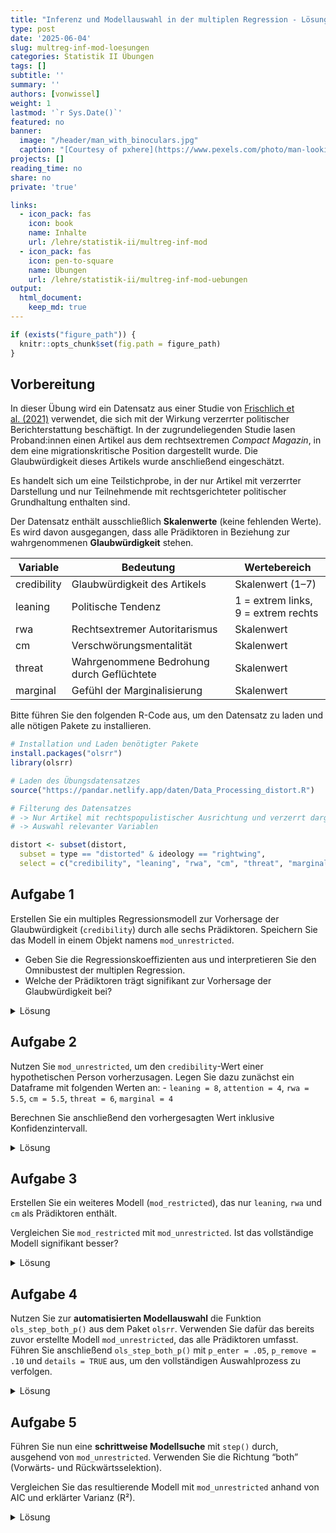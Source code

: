 ```yaml
---
title: "Inferenz und Modellauswahl in der multiplen Regression - Lösungen" 
type: post
date: '2025-06-04'
slug: multreg-inf-mod-loesungen
categories: Statistik II Übungen
tags: []
subtitle: ''
summary: ''
authors: [vonwissel]
weight: 1
lastmod: '`r Sys.Date()`'
featured: no
banner:
  image: "/header/man_with_binoculars.jpg"
  caption: "[Courtesy of pxhere](https://www.pexels.com/photo/man-looking-in-binoculars-during-sunset-802412/)"
projects: []
reading_time: no
share: no
private: 'true'

links:
  - icon_pack: fas
    icon: book
    name: Inhalte
    url: /lehre/statistik-ii/multreg-inf-mod
  - icon_pack: fas
    icon: pen-to-square
    name: Übungen
    url: /lehre/statistik-ii/multreg-inf-mod-uebungen
output:
  html_document:
    keep_md: true
---
```


```r
if (exists("figure_path")) {
  knitr::opts_chunk$set(fig.path = figure_path)
}
```

## Vorbereitung

In dieser Übung wird ein Datensatz aus einer Studie von [Frischlich et al. (2021)](https://doi.org/10.1080/15534510.2021.1966499) verwendet, die sich mit der Wirkung verzerrter politischer Berichterstattung beschäftigt. In der zugrundeliegenden Studie lasen Proband:innen einen Artikel aus dem rechtsextremen *Compact Magazin*, in dem eine migrationskritische Position dargestellt wurde. Die Glaubwürdigkeit dieses Artikels wurde anschließend eingeschätzt.

Es handelt sich um eine Teilstichprobe, in der nur Artikel mit verzerrter Darstellung und nur Teilnehmende mit rechtsgerichteter politischer Grundhaltung enthalten sind.

Der Datensatz enthält ausschließlich **Skalenwerte** (keine fehlenden Werte). Es wird davon ausgegangen, dass alle Prädiktoren in Beziehung zur wahrgenommenen **Glaubwürdigkeit** stehen.

| Variable     | Bedeutung                                      | Wertebereich               |
|--------------|------------------------------------------------|----------------------------|
| credibility  | Glaubwürdigkeit des Artikels                   | Skalenwert (1–7)           |
| leaning      | Politische Tendenz                             | 1 = extrem links, 9 = extrem rechts |
| rwa          | Rechtsextremer Autoritarismus                  | Skalenwert                 |
| cm           | Verschwörungsmentalität                        | Skalenwert                 |
| threat       | Wahrgenommene Bedrohung durch Geflüchtete     | Skalenwert                 |
| marginal     | Gefühl der Marginalisierung                    | Skalenwert                 |

Bitte führen Sie den folgenden R-Code aus, um den Datensatz zu laden und alle nötigen Pakete zu installieren.

```r
# Installation und Laden benötigter Pakete
install.packages("olsrr")
library(olsrr)

# Laden des Übungsdatensatzes
source("https://pandar.netlify.app/daten/Data_Processing_distort.R")

# Filterung des Datensatzes
# -> Nur Artikel mit rechtspopulistischer Ausrichtung und verzerrt dargestellt
# -> Auswahl relevanter Variablen

distort <- subset(distort,
  subset = type == "distorted" & ideology == "rightwing",
  select = c("credibility", "leaning", "rwa", "cm", "threat", "marginal"))
```

## Aufgabe 1 

Erstellen Sie ein multiples Regressionsmodell zur Vorhersage der Glaubwürdigkeit (`credibility`) durch alle sechs Prädiktoren. Speichern Sie das Modell in einem Objekt namens `mod_unrestricted`.

- Geben Sie die Regressionskoeffizienten aus und interpretieren Sie den Omnibustest der multiplen Regression.
- Welche der Prädiktoren trägt signifikant zur Vorhersage der Glaubwürdigkeit bei?

<details>
<summary>Lösung</summary>

```r
mod_unrestricted <- lm(credibility ~ leaning + rwa + cm + threat + marginal, data = distort)
summary(mod_unrestricted)
```

Omnibustest (F-Test):
- Das Modell ist signifikant (F(5, 110) = 3.34, p = 0.0076) -> mindestens ein Prädiktor erklärt signifikant Varianz in der abhängigen Variable.

Signifikanter Prädiktor:
- Nur `rwa` trägt signifikant zur Vorhersage von `credibility` bei (p = 0.026).

</details>

## Aufgabe 2

Nutzen Sie `mod_unrestricted`, um den `credibility`-Wert einer hypothetischen Person vorherzusagen. Legen Sie dazu zunächst ein Dataframe mit folgenden Werten an:
- `leaning = 8`, `attention = 4`, `rwa = 5.5`, `cm = 5.5`, `threat = 6`, `marginal = 4`

Berechnen Sie anschließend den vorhergesagten Wert inklusive Konfidenzintervall.

<details>
<summary>Lösung</summary>

```r
neue_person <- data.frame(
  leaning = 6,
  rwa = 2.7,
  cm = 4.5,
  threat = 5.2,
  marginal = 3.3
)

predict(mod_unrestricted, newdata = neue_person, interval = "prediction", level = 0.95)
```

Ergebnis: Die Punktschätzung unserer fiktive Person für die Glaubwürdigkeit beträgt `2.35`. Das 95%-Konfidenzintervall reicht von `-0.48` bis `5.18`.

</details>

## Aufgabe 3

Erstellen Sie ein weiteres Modell (`mod_restricted`), das nur `leaning`, `rwa` und `cm` als Prädiktoren enthält. 

Vergleichen Sie `mod_restricted` mit `mod_unrestricted`. Ist das vollständige Modell signifikant besser?

<details>
<summary>Lösung</summary>

```r
mod_restricted <- lm(credibility ~ leaning + rwa + cm, data = distort)
anova(mod_restricted, mod_unrestricted)
```

</details>

## Aufgabe 4

Nutzen Sie zur **automatisierten Modellauswahl** die Funktion `ols_step_both_p()` aus dem Paket `olsrr`. Verwenden Sie dafür das bereits zuvor erstellte Modell `mod_unrestricted`, das alle Prädiktoren umfasst. Führen Sie anschließend `ols_step_both_p()` mit `p_enter = .05`, `p_remove = .10` und `details = TRUE` aus, um den vollständigen Auswahlprozess zu verfolgen.

<details>
<summary>Lösung</summary>

```r
# Schrittweise Modellauswahl mit Inkrement- und Dekrementtests
ols_step_both_p(mod_unrestricted, p_enter = .05, p_remove = .10, details = TRUE)
```

</details>

## Aufgabe 5

Führen Sie nun eine **schrittweise Modellsuche** mit `step()` durch, ausgehend von `mod_unrestricted`. Verwenden Sie die Richtung "both" (Vorwärts- und Rückwärtsselektion).

Vergleichen Sie das resultierende Modell mit `mod_unrestricted` anhand von AIC und erklärter Varianz (R²).

<details>
<summary>Lösung</summary>

```r
mod_stepwise <- step(mod_unrestricted, direction = "both")

# Start:  AIC=80.43
# credibility ~ leaning + rwa + cm + threat + marginal

# Step:  AIC=74.98
# credibility ~ rwa + cm

# Ausgabe R^2 ursprüngliches Modell
summary(mod_unrestricted)$r.squared # 0.1316718

# Ausgabe R^2 schrittweise ausgewählte Modell
summary(mod_stepwise)$r.squared # 0.12753

``` 
</details>
